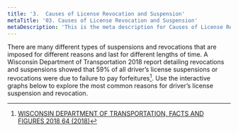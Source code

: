 ```yaml
---
title: '3.	Causes of License Revocation and Suspension'
metaTitle: '03. Causes of License Revocation and Suspension'
metaDescription: 'This is the meta description for Causes of License Revocation and Suspension'
---
```



There are many different types of suspensions and revocations that are imposed for different reasons and last for different lengths of time. A Wisconsin Department of Transportation 2018  report detailing revocations and suspensions showed that 59% of all driver’s license suspensions or revocations were due to failure to pay forfeitures[^1]. Use the interactive graphs below to explore the most common reasons for driver’s license suspension and revocation.

<Toggle />

[^1]: [WISCONSIN DEPARTMENT OF TRANSPORTATION, FACTS AND FIGURES 2018 64 (2018)](https://wisconsindot.gov/Documents/about-wisdot/newsroom/statistics/factsfig/revsus-statistics.pdf)
